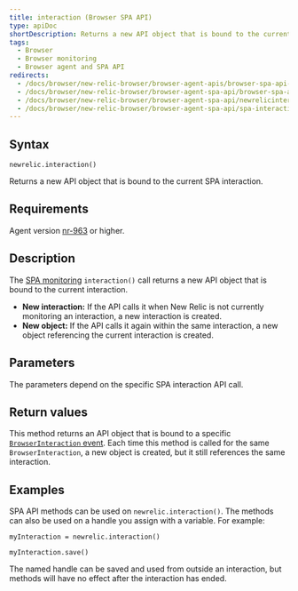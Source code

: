 ```yaml
---
title: interaction (Browser SPA API)
type: apiDoc
shortDescription: Returns a new API object that is bound to the current SPA interaction.
tags:
  - Browser
  - Browser monitoring
  - Browser agent and SPA API
redirects:
  - /docs/browser/new-relic-browser/browser-agent-apis/browser-spa-api-newrelicinteraction
  - /docs/browser/new-relic-browser/browser-agent-spa-api/browser-spa-api-newrelicinteraction
  - /docs/browser/new-relic-browser/browser-agent-spa-api/newrelicinteraction-browser-spa-agent-api
  - /docs/browser/new-relic-browser/browser-agent-spa-api/spa-interaction
---
```


## Syntax

```
newrelic.interaction()
```

Returns a new API object that is bound to the current SPA interaction.

## Requirements

Agent version [nr-963](https://docs.newrelic.com/docs/release-notes/new-relic-browser-release-notes/browser-agent-release-notes) or higher.

## Description

The [SPA monitoring](/docs/browser/single-page-app-monitoring/get-started/introduction-single-page-app-monitoring) `interaction()` call returns a new API object that is bound to the current interaction.

* **New interaction:** If the API calls it when New Relic is not currently monitoring an interaction, a new interaction is created.
* **New object:** If the API calls it again within the same interaction, a new object referencing the current interaction is created.

## Parameters

The parameters depend on the specific SPA interaction API call.

## Return values

This method returns an API object that is bound to a specific [`BrowserInteraction` event](https://docs.newrelic.com/docs/insights/explore-data/attributes/browser-default-attributes-insights#browserinteraction-attributes). Each time this method is called for the same `BrowserInteraction`, a new object is created, but it still references the same interaction.

## Examples

SPA API methods can be used on `newrelic.interaction()`. The methods can also be used on a handle you assign with a variable. For example:

```
myInteraction = newrelic.interaction()

myInteraction.save()
```

The named handle can be saved and used from outside an interaction, but methods will have no effect after the interaction has ended.
